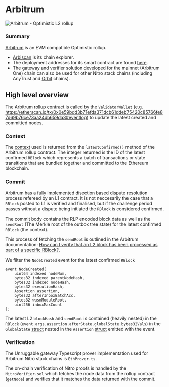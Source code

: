 # Arbitrum

<img src="/images/chains/arbitrum.png" alt="Arbitrum - Optimistic L2 rollup" className="centered-image" />

### Summary

[Arbitrum](https://arbitrum.io) is an EVM compatible Optimistic rollup.

- [Arbiscan](https://arbiscan.io/) is its chain explorer.
- The deployment addresses for its smart contract are found [here](https://docs.arbitrum.io/build-decentralized-apps/reference/useful-addresses).
- The gateway and verifier solution developed for the mainnet (Arbitrum One) chain can also be used for other Nitro stack chains (including AnyTrust and [Orbit](https://arbitrum.foundation/orbit) chains).

## High level overview

The Arbitrum [rollup contract](https://etherscan.io/address/0x5eF0D09d1E6204141B4d37530808eD19f60FBa35) is called by the [`ValidatorWallet`](https://etherscan.io/address/0x5bc5fb83950bbbf156e433c5c098bfe533db4021#code) (e.g. https://etherscan.io/tx/0x0e59bdd3b71efda371dcb61ddeb75420c85766fe87d69b76ce73aa24db659da3#eventlog) to update the latest created and committed nodes.


### Context

The [context](/concepts#context) used is returned from the `latestConfirmed()` method of the Arbitrum rollup contract. The integer returned is the ID of the latest confirmed `RBlock` which represents a batch of transactions or state transitions that are bundled together and committed to the Ethereum blockchain.

### Commit

Arbitrum has a fully implemented disection based dispute resolution process refereed by an L1 contract. It is not neccesarily the case that a `RBlock` posted to L1 is verified and finalised, but if the challenge period passes without a dispute being initiated the `RBlock` is considered confirmed.

The commit body contains the RLP encoded block data as well as the `sendRoot` (The Merkle root of the outbox tree state) for the latest confirmed `RBlock` (the context).

This process of fetching the `sendRoot` is outlined in the Arbitrum documentation: [How can I verify that an L2 block has been processed as part of a specific RBlock?](https://docs.arbitrum.io/for-devs/troubleshooting-building#how-can-i-verify-that-an-l2-block-has-been-processed-as-part-of-a-specific-rblock).

We filter the `NodeCreated` event for the latest confirmed `RBlock`

```
event NodeCreated(
    uint64 indexed nodeNum,
    bytes32 indexed parentNodeHash,
    bytes32 indexed nodeHash,
    bytes32 executionHash,
    Assertion assertion,
    bytes32 afterInboxBatchAcc,
    bytes32 wasmModuleRoot,
    uint256 inboxMaxCount
);
```

The latest L2 `blockHash` and `sendRoot` is contained (heavily nested) in the `RBlock` (`event.args.assertion.afterState.globalState.bytes32Vals`) in the `GlobalState` [struct](https://github.com/OffchainLabs/nitro-contracts/blob/fbbcef09c95f69decabaced3da683f987902f3e2/src/state/GlobalState.sol#L7) nested in the `Assertion` [struct](https://github.com/OffchainLabs/nitro-contracts/blob/fbbcef09c95f69decabaced3da683f987902f3e2/src/rollup/Node.sol#L15) emitted with the event.


### Verification

The Unruggable gateway Typescript prover implementation used for Arbitrum Nitro stack chains is `EthProver.ts`. 

The on-chain verification of Nitro proofs is handled by the `NitroVerifier.sol` which fetches the node data from the rollup contract (`getNode`) and verifies that it matches the data returned with the commit.
